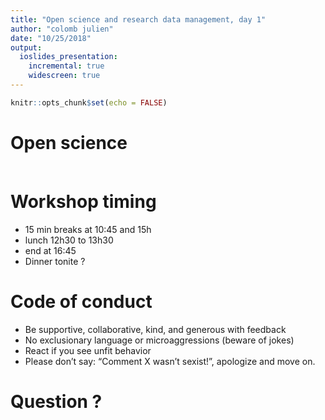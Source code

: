 ```yaml
---
title: "Open science and research data management, day 1"
author: "colomb julien"
date: "10/25/2018"
output:
  ioslides_presentation:
    incremental: true
    widescreen: true
---
```


```r
knitr::opts_chunk$set(echo = FALSE)
```

# Open science



![](../static/Users/colombj/github_repo/teach_OS_RDM/non_website/presentation_d1_files/latest_150.png){width=2}

  
 
 





# Workshop timing

- 15 min breaks at 10:45 and 15h
- lunch 12h30 to 13h30
- end at 16:45
- Dinner tonite ?


# Code of conduct

- Be supportive, collaborative, kind, and generous with feedback
- No exclusionary language or microaggressions (beware of jokes)
- React if you see unfit behavior
- Please don’t say: “Comment X wasn’t sexist!”, apologize and move on.

# Question ?